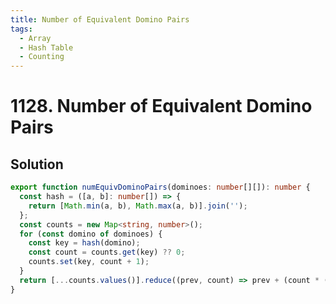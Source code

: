 ```yaml
---
title: Number of Equivalent Domino Pairs
tags:
  - Array
  - Hash Table
  - Counting
---
```


# 1128. Number of Equivalent Domino Pairs

<Badges>
  <LevelBadge level="easy" />
  <TopicBadge name="Array" slug="array" />
  <TopicBadge name="Hash Table" slug="hash-table" />
  <TopicBadge name="Counting" slug="counting" />
</Badges>

## Solution

```typescript filename="solution.ts" copy
export function numEquivDominoPairs(dominoes: number[][]): number {
  const hash = ([a, b]: number[]) => {
    return [Math.min(a, b), Math.max(a, b)].join('');
  };
  const counts = new Map<string, number>();
  for (const domino of dominoes) {
    const key = hash(domino);
    const count = counts.get(key) ?? 0;
    counts.set(key, count + 1);
  }
  return [...counts.values()].reduce((prev, count) => prev + (count * (count - 1)) / 2, 0);
}
```

<ProblemLink
  codingSite="leetcode"
  href="https://leetcode.com/problems/number-of-equivalent-domino-pairs"
  title="Number of Equivalent Domino Pairs"
/>
